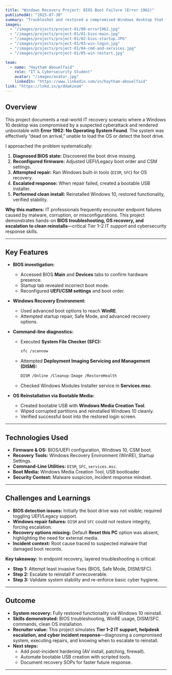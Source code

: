 ---
title: "Windows Recovery Project: BIOS Boot Failure (Error 1962)"
publishedAt: "2025-07-30"
summary: "Troubleshot and restored a compromised Windows desktop that failed with BIOS Error 1962: 'No Operating System Found.' Adjusted BIOS boot configuration, attempted DISM/SFC repairs, then performed a clean OS reinstall via bootable USB to recover full functionality."
images:
  - "/images/projects/project-01/00-error1962.jpg"
  - "/images/projects/project-01/01-bios-main.jpg"
  - "/images/projects/project-01/02-bios-startup.JPG"
  - "/images/projects/project-01/03-win-login.jpg"
  - "/images/projects/project-01/04-cmd-and-services.jpg"
  - "/images/projects/project-01/05-win-restart.jpg"

team:
  - name: "Haytham Abouelfaid"
    role: "IT & Cybersecurity Student"
    avatar: "/images/avatar.jpg"
    linkedIn: "https://www.linkedin.com/in/haytham-abouelfaid"
link: "https://lnkd.in/p/ddaKzeuH"
---

## Overview

This project documents a real-world IT recovery scenario where a Windows 10 desktop was compromised by a suspected cyberattack and rendered unbootable with **Error 1962: No Operating System Found**. The system was effectively “dead on arrival,” unable to load the OS or detect the boot drive.

I approached the problem systematically:

1. **Diagnosed BIOS state:** Discovered the boot drive missing.  
2. **Reconfigured firmware:** Adjusted UEFI/Legacy boot order and CSM settings.  
3. **Attempted repair:** Ran Windows built-in tools (`DISM`, `SFC`) for OS recovery.  
4. **Escalated response:** When repair failed, created a bootable USB installer.  
5. **Performed clean install:** Reinstalled Windows 10, restored functionality, verified stability.  

**Why this matters:** IT professionals frequently encounter endpoint failures caused by malware, corruption, or misconfigurations. This project demonstrates hands-on **BIOS troubleshooting, OS recovery, and escalation to clean reinstalls**—critical Tier 1–2 IT support and cybersecurity response skills.

---

## Key Features

- **BIOS investigation:**  
  - Accessed BIOS **Main** and **Devices** tabs to confirm hardware presence.  
  - Startup tab revealed incorrect boot mode.  
  - Reconfigured **UEFI/CSM settings** and boot order.

- **Windows Recovery Environment:**  
  - Used advanced boot options to reach **WinRE**.  
  - Attempted startup repair, Safe Mode, and advanced recovery options.

- **Command-line diagnostics:**  
  - Executed **System File Checker (SFC):**  
    ```bash
    sfc /scannow
    ```
  - Attempted **Deployment Imaging Servicing and Management (DISM):**  
    ```bash
    DISM /Online /Cleanup-Image /RestoreHealth
    ```
  - Checked Windows Modules Installer service in **Services.msc**.

- **OS Reinstallation via Bootable Media:**  
  - Created bootable USB with **Windows Media Creation Tool**.  
  - Wiped corrupted partitions and reinstalled Windows 10 cleanly.  
  - Verified successful boot into the restored login screen.

---

## Technologies Used

- **Firmware & OS:** BIOS/UEFI configuration, Windows 10, CSM boot.  
- **Recovery Tools:** Windows Recovery Environment (WinRE), Startup Settings.  
- **Command-Line Utilities:** `DISM`, `SFC`, `services.msc`.  
- **Boot Media:** Windows Media Creation Tool, USB bootloader.  
- **Security Context:** Malware suspicion, incident response mindset.  

---

## Challenges and Learnings

- **BIOS detection issues:** Initially the boot drive was not visible; required toggling UEFI/Legacy support.  
- **Windows repair failures:** `DISM` and `SFC` could not restore integrity, forcing escalation.  
- **Recovery options missing:** Default **Reset this PC** option was absent, highlighting the need for external media.  
- **Incident context:** Root cause traced to suspected malware that damaged boot records.  

**Key takeaway:** In endpoint recovery, layered troubleshooting is critical:  
- **Step 1:** Attempt least invasive fixes (BIOS, Safe Mode, DISM/SFC).  
- **Step 2:** Escalate to reinstall if unrecoverable.  
- **Step 3:** Validate system stability and re-enforce basic cyber hygiene.

---

## Outcome

- **System recovery:** Fully restored functionality via Windows 10 reinstall.  
- **Skills demonstrated:** BIOS troubleshooting, WinRE usage, DISM/SFC commands, clean OS installation.  
- **Recruiter value:** This project simulates **Tier 1–2 IT support, helpdesk escalation, and cyber incident response**—diagnosing a compromised system, executing repairs, and knowing when to escalate to reinstall.  
- **Next steps:**  
  - Add post-incident hardening (AV install, patching, firewall).  
  - Automate bootable USB creation with scripted tools.  
  - Document recovery SOPs for faster future response.

---
